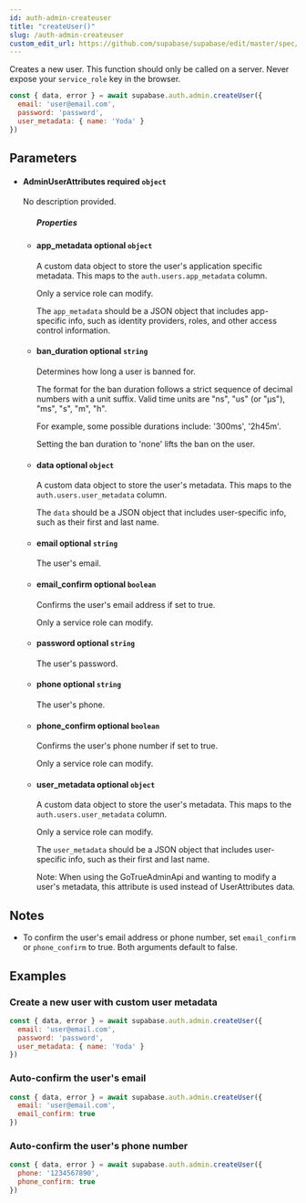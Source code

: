 ```yaml
---
id: auth-admin-createuser
title: "createUser()"
slug: /auth-admin-createuser
custom_edit_url: https://github.com/supabase/supabase/edit/master/spec/supabase_js_v2.yml
---
```


Creates a new user.
This function should only be called on a server. Never expose your `service_role` key in the browser.

```js
const { data, error } = await supabase.auth.admin.createUser({
  email: 'user@email.com',
  password: 'password',
  user_metadata: { name: 'Yoda' }
})
```


## Parameters


<ul className="method-list-group">
  
<li className="method-list-item">
  <h4 className="method-list-item-label">
    <span className="method-list-item-label-name">
      AdminUserAttributes
    </span>
    <span className="method-list-item-label-badge required">
      required
    </span>
    <span className="method-list-item-validation">
      <code>object</code>
    </span>
  </h4>
  <div class="method-list-item-description">

No description provided. 

  </div>
  
<ul className="method-list-group">
  <h5 class="method-list-title method-list-title-isChild expanded">Properties</h5>

<li className="method-list-item">
  <h4 className="method-list-item-label">
    <span className="method-list-item-label-name">
      app_metadata
    </span>
    <span className="method-list-item-label-badge false">
      optional
    </span>
    <span className="method-list-item-validation">
      <code>object</code>
    </span>
  </h4>
  <div class="method-list-item-description">

A custom data object to store the user's application specific metadata. This maps to the `auth.users.app_metadata` column.

Only a service role can modify.

The `app_metadata` should be a JSON object that includes app-specific info, such as identity providers, roles, and other
access control information.

  </div>
  
</li>


<li className="method-list-item">
  <h4 className="method-list-item-label">
    <span className="method-list-item-label-name">
      ban_duration
    </span>
    <span className="method-list-item-label-badge false">
      optional
    </span>
    <span className="method-list-item-validation">
      <code>string</code>
    </span>
  </h4>
  <div class="method-list-item-description">

Determines how long a user is banned for.

The format for the ban duration follows a strict sequence of decimal numbers with a unit suffix.
Valid time units are "ns", "us" (or "µs"), "ms", "s", "m", "h".

For example, some possible durations include: '300ms', '2h45m'.

Setting the ban duration to 'none' lifts the ban on the user.

  </div>
  
</li>


<li className="method-list-item">
  <h4 className="method-list-item-label">
    <span className="method-list-item-label-name">
      data
    </span>
    <span className="method-list-item-label-badge false">
      optional
    </span>
    <span className="method-list-item-validation">
      <code>object</code>
    </span>
  </h4>
  <div class="method-list-item-description">

A custom data object to store the user's metadata. This maps to the `auth.users.user_metadata` column.

The `data` should be a JSON object that includes user-specific info, such as their first and last name.

  </div>
  
</li>


<li className="method-list-item">
  <h4 className="method-list-item-label">
    <span className="method-list-item-label-name">
      email
    </span>
    <span className="method-list-item-label-badge false">
      optional
    </span>
    <span className="method-list-item-validation">
      <code>string</code>
    </span>
  </h4>
  <div class="method-list-item-description">

The user's email.

  </div>
  
</li>


<li className="method-list-item">
  <h4 className="method-list-item-label">
    <span className="method-list-item-label-name">
      email_confirm
    </span>
    <span className="method-list-item-label-badge false">
      optional
    </span>
    <span className="method-list-item-validation">
      <code>boolean</code>
    </span>
  </h4>
  <div class="method-list-item-description">

Confirms the user's email address if set to true.

Only a service role can modify.

  </div>
  
</li>


<li className="method-list-item">
  <h4 className="method-list-item-label">
    <span className="method-list-item-label-name">
      password
    </span>
    <span className="method-list-item-label-badge false">
      optional
    </span>
    <span className="method-list-item-validation">
      <code>string</code>
    </span>
  </h4>
  <div class="method-list-item-description">

The user's password.

  </div>
  
</li>


<li className="method-list-item">
  <h4 className="method-list-item-label">
    <span className="method-list-item-label-name">
      phone
    </span>
    <span className="method-list-item-label-badge false">
      optional
    </span>
    <span className="method-list-item-validation">
      <code>string</code>
    </span>
  </h4>
  <div class="method-list-item-description">

The user's phone.

  </div>
  
</li>


<li className="method-list-item">
  <h4 className="method-list-item-label">
    <span className="method-list-item-label-name">
      phone_confirm
    </span>
    <span className="method-list-item-label-badge false">
      optional
    </span>
    <span className="method-list-item-validation">
      <code>boolean</code>
    </span>
  </h4>
  <div class="method-list-item-description">

Confirms the user's phone number if set to true.

Only a service role can modify.

  </div>
  
</li>


<li className="method-list-item">
  <h4 className="method-list-item-label">
    <span className="method-list-item-label-name">
      user_metadata
    </span>
    <span className="method-list-item-label-badge false">
      optional
    </span>
    <span className="method-list-item-validation">
      <code>object</code>
    </span>
  </h4>
  <div class="method-list-item-description">

A custom data object to store the user's metadata. This maps to the `auth.users.user_metadata` column.

Only a service role can modify.

The `user_metadata` should be a JSON object that includes user-specific info, such as their first and last name.

Note: When using the GoTrueAdminApi and wanting to modify a user's metadata,
this attribute is used instead of UserAttributes data.

  </div>
  
</li>

</ul>

</li>

</ul>


## Notes

- To confirm the user's email address or phone number, set `email_confirm` or `phone_confirm` to true. Both arguments default to false.










## Examples

### Create a new user with custom user metadata



```js
const { data, error } = await supabase.auth.admin.createUser({
  email: 'user@email.com',
  password: 'password',
  user_metadata: { name: 'Yoda' }
})
```

### Auto-confirm the user's email



```js
const { data, error } = await supabase.auth.admin.createUser({
  email: 'user@email.com',
  email_confirm: true
})
```

### Auto-confirm the user's phone number



```js
const { data, error } = await supabase.auth.admin.createUser({
  phone: '1234567890',
  phone_confirm: true
})
```